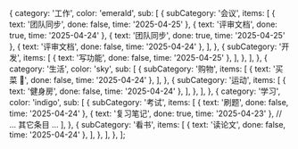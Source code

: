   {
    category: '工作',
    color: 'emerald',
    sub: [
      {
        subCategory: '会议',
        items: [
          { text: '团队同步', done: false, time: '2025-04-25' },
          { text: '评审文档', done: true,  time: '2025-04-24' },
          { text: '团队同步', done: true,  time: '2025-04-25' },
          { text: '评审文档', done: false, time: '2025-04-24' },
        ],
      },
      {
        subCategory: '开发',
        items: [
          { text: '写功能',   done: false, time: '2025-04-25' },
        ],
      },
    ],
  },
  {
    category: '生活',
    color: 'sky',
    sub: [
      {
        subCategory: '购物',
        items: [
          { text: '买菜 🥬', done: false, time: '2025-04-24' },
        ],
      },
      {
        subCategory: '运动',
        items: [
          { text: '健身房',   done: false, time: '2025-04-24' },
        ],
      },
    ],
  },
  {
    category: '学习',
    color: 'indigo',
    sub: [
      {
        subCategory: '考试',
        items: [
          { text: '刷题',     done: false, time: '2025-04-24' },
          { text: '复习笔记', done: true,  time: '2025-04-23' },
          // … 其它条目 …
        ],
      },
      {
        subCategory: '看书',
        items: [
          { text: '读论文',   done: false, time: '2025-04-24' },
        ],
      },
    ],
  },
];


<BaseLayout title="Project">
  <BaseCard title="Project">
    <TodoList client:load todos={todos} />
  </BaseCard>
</BaseLayout>
